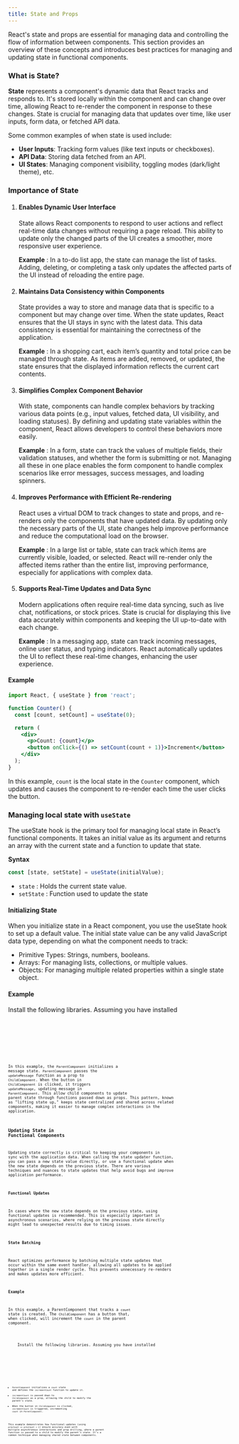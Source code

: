```yaml
---
title: State and Props
---
```






React's state and props are essential for managing data and controlling the flow of information between components. This section provides an overview of these concepts and introduces best practices for managing and updating state in functional components.

### What is State?

**State** represents a component's dynamic data that React tracks and responds to. It's stored locally within the component and can change over time, allowing React to re-render the component in response to these changes. State is crucial for managing data that updates over time, like user inputs, form data, or fetched API data.

Some common examples of when state is used include:
- **User Inputs**: Tracking form values (like text inputs or checkboxes).
- **API Data**: Storing data fetched from an API.
- **UI States**: Managing component visibility, toggling modes (dark/light theme), etc.

### Importance of State

<Steps>

1. #### Enables Dynamic User Interface

    State allows React components to respond to user actions and reflect real-time data changes without requiring a page reload. This ability to update only the changed parts of the UI creates a smoother, more responsive user experience.

    **Example** : In a to-do list app, the state can manage the list of tasks. Adding, deleting, or completing a task only updates the affected parts of the UI instead of reloading the entire page.

2. #### Maintains Data Consistency within Components

   State provides a way to store and manage data that is specific to a component but may change over time. When the state updates, React ensures that the UI stays in sync with the latest data. This data consistency is essential for maintaining the correctness of the application.

   **Example** : In a shopping cart, each item’s quantity and total price can be managed through state. As items are added, removed, or updated, the state ensures that the displayed information reflects the current cart contents.

3. #### Simplifies Complex Component Behavior

   With state, components can handle complex behaviors by tracking various data points (e.g., input values, fetched data, UI visibility, and loading statuses). By defining and updating state variables within the component, React allows developers to control these behaviors more easily.

   **Example** : In a form, state can track the values of multiple fields, their validation statuses, and whether the form is submitting or not. Managing all these in one place enables the form component to handle complex scenarios like error messages, success messages, and loading spinners.

4. #### Improves Performance with Efficient Re-rendering

   React uses a virtual DOM to track changes to state and props, and re-renders only the components that have updated data. By updating only the necessary parts of the UI, state changes help improve performance and reduce the computational load on the browser.

   **Example** : In a large list or table, state can track which items are currently visible, loaded, or selected. React will re-render only the affected items rather than the entire list, improving performance, especially for applications with complex data.

5. #### Supports Real-Time Updates and Data Sync

   Modern applications often require real-time data syncing, such as live chat, notifications, or stock prices. State is crucial for displaying this live data accurately within components and keeping the UI up-to-date with each change.

   **Example** : In a messaging app, state can track incoming messages, online user status, and typing indicators. React automatically updates the UI to reflect these real-time changes, enhancing the user experience.
  
</Steps>


#### Example

```jsx
import React, { useState } from 'react';

function Counter() {
  const [count, setCount] = useState(0);

  return (
    <div>
      <p>Count: {count}</p>
      <button onClick={() => setCount(count + 1)}>Increment</button>
    </div>
  );
}
```
In this example, `count` is the local state in the `Counter` component, which updates and causes the component to re-render each time the user clicks the button.

### Managing local state with `useState`

The useState hook is the primary tool for managing local state in React’s functional components. It takes an initial value as its argument and returns an array with the current state and a function to update that state.

**Syntax**
```jsx
const [state, setState] = useState(initialValue);
```
 - `state` : Holds the current state value.
 - `setState` : Function used to update the state

#### Initializing State

When you initialize state in a React component, you use the useState hook to set up a default value. The initial state value can be any valid JavaScript data type, depending on what the component needs to track:

 - Primitive Types: Strings, numbers, booleans.
 - Arrays: For managing lists, collections, or multiple values.
 - Objects: For managing multiple related properties within a single state object.

#### Example

<Tabs>
  <TabItem label="Dependencies">
    Install the following libraries. Assuming you have installed
    <Code code={`npm install react react-dom`} lang="shell" />
  </TabItem>
  <TabItem label="ParentComponent">
    <Code code={localStateParentComponent} lang="jsx" title="ParentComponent.jsx" />
  </TabItem>
  <TabItem label="ChildComponent">
    <Code code={localStateChildComponent} lang="jsx" title="ChildComponent.jsx" />
  </TabItem>
</Tabs>

In this example, the `ParentComponent` initializes a message state. `ParentComponent` passes the `updateMessage` function as a prop to `ChildComponent`. When the button in `ChildComponent` is clicked, it triggers `updateMessage`, updating message in `ParentComponent`. This allow child components to update parent state through functions passed down as props. This pattern, known as "lifting state up," keeps state centralized and shared across related components, making it easier to manage complex interactions in the application.

### Updating State in Functional Components

Updating state correctly is critical to keeping your components in sync with the application data. When calling the state updater function, you can pass a new state value directly, or use a functional update when the new state depends on the previous state. There are various techniques and nuances to state updates that help avoid bugs and improve application performance.

#### Functional Updates

In cases where the new state depends on the previous state, using functional updates is recommended. This is especially important in asynchronous scenarios, where relying on the previous state directly might lead to unexpected results due to timing issues.

#### State Batching

React optimizes performance by batching multiple state updates that occur within the same event handler, allowing all updates to be applied together in a single render cycle. This prevents unnecessary re-renders and makes updates more efficient.

#### Example

In this example, a ParentComponent that tracks a `count` state is created. The `ChildComponent` has a button that, when clicked, will increment the `count` in the parent component.

<Tabs>
  <TabItem label="Dependencies">
    Install the following libraries. Assuming you have installed
    <Code code={`npm install react react-dom`} lang="shell" />
  </TabItem>
  <TabItem label="ParentComponent">
    <Code code={updateStateParentComponent} lang="jsx" title="ParentComponent.jsx" />
  </TabItem>
  <TabItem label="ChildComponent">
    <Code code={updateStateChildComponent} lang="jsx" title="ChildComponent.jsx" />
  </TabItem>
</Tabs>

 - `ParentComponent` initializes a `count` state and defines the `incrementCount` function to update it.
 - `incrementCount` is passed down to `ChildComponent` as a prop, allowing the child to modify the parent’s state.
 - When the button in `ChildComponent` is clicked, `incrementCount` is triggered, incrementing `count` in `ParentComponent`.

This example demonstrates how functional updates (using `prevCount => prevCount + 1`) ensure accuracy even with multiple asynchronous interactions and prop drilling, where a parent function is passed to a child to modify the parent’s state. It’s a common technique when managing shared state between components.

